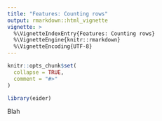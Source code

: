 ```yaml
---
title: "Features: Counting rows"
output: rmarkdown::html_vignette
vignette: >
  %\VignetteIndexEntry{Features: Counting rows}
  %\VignetteEngine{knitr::rmarkdown}
  %\VignetteEncoding{UTF-8}
---
```


```r
knitr::opts_chunk$set(
  collapse = TRUE,
  comment = "#>"
)
```

```r
library(eider)
```

Blah

